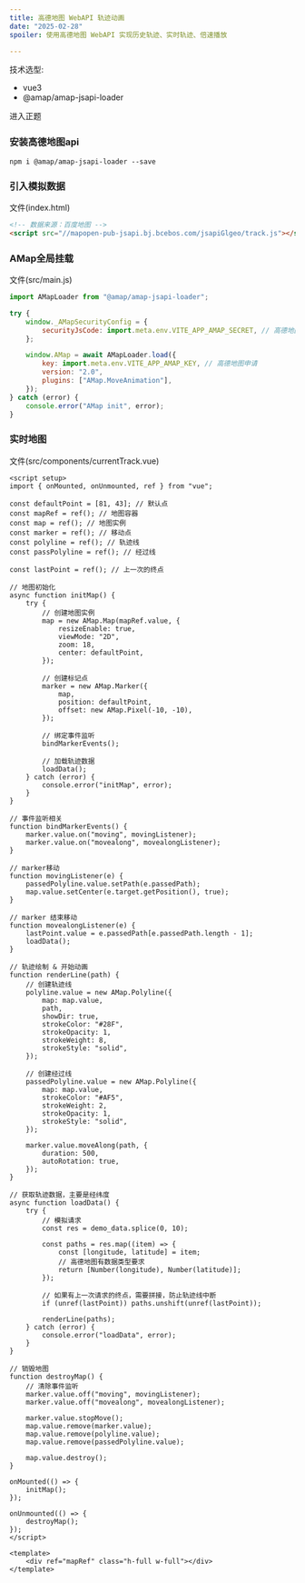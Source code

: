 ```yaml
---
title: 高德地图 WebAPI 轨迹动画
date: "2025-02-28"
spoiler: 使用高德地图 WebAPI 实现历史轨迹、实时轨迹、倍速播放

---
```


技术选型:

- vue3
- @amap/amap-jsapi-loader

进入正题

### 安装高德地图api

```shell
npm i @amap/amap-jsapi-loader --save
```

### 引入模拟数据
文件(index.html)

```html
<!-- 数据来源：百度地图 -->
<script src="//mapopen-pub-jsapi.bj.bcebos.com/jsapiGlgeo/track.js"></script>
```

### AMap全局挂载

文件(src/main.js)

```js
import AMapLoader from "@amap/amap-jsapi-loader";

try {
    window._AMapSecurityConfig = {
        securityJsCode: import.meta.env.VITE_APP_AMAP_SECRET, // 高德地图申请
    };

    window.AMap = await AMapLoader.load({
        key: import.meta.env.VITE_APP_AMAP_KEY, // 高德地图申请
        version: "2.0",
        plugins: ["AMap.MoveAnimation"],
    });
} catch (error) {
    console.error("AMap init", error);
}
```

### 实时地图

文件(src/components/currentTrack.vue)

```vue
<script setup>
import { onMounted, onUnmounted, ref } from "vue";

const defaultPoint = [81, 43]; // 默认点
const mapRef = ref(); // 地图容器
const map = ref(); // 地图实例
const marker = ref(); // 移动点
const polyline = ref(); // 轨迹线
const passPolyline = ref(); // 经过线

const lastPoint = ref(); // 上一次的终点

// 地图初始化
async function initMap() {
    try {
        // 创建地图实例
        map = new AMap.Map(mapRef.value, {
            resizeEnable: true,
            viewMode: "2D",
            zoom: 18,
            center: defaultPoint,
        });

        // 创建标记点
        marker = new AMap.Marker({
            map,
            position: defaultPoint,
            offset: new AMap.Pixel(-10, -10),
        });

        // 绑定事件监听
        bindMarkerEvents();

        // 加载轨迹数据
        loadData();
    } catch (error) {
        console.error("initMap", error);
    }
}

// 事件监听相关
function bindMarkerEvents() {
    marker.value.on("moving", movingListener);
    marker.value.on("movealong", movealongListener);
}

// marker移动
function movingListener(e) {
    passedPolyline.value.setPath(e.passedPath);
    map.value.setCenter(e.target.getPosition(), true);
}

// marker 结束移动
function movealongListener(e) {
    lastPoint.value = e.passedPath[e.passedPath.length - 1];
    loadData();
}

// 轨迹绘制 & 开始动画
function renderLine(path) {
    // 创建轨迹线
    polyline.value = new AMap.Polyline({
        map: map.value,
        path,
        showDir: true,
        strokeColor: "#28F",
        strokeOpacity: 1,
        strokeWeight: 8,
        strokeStyle: "solid",
    });

    // 创建经过线
    passedPolyline.value = new AMap.Polyline({
        map: map.value,
        strokeColor: "#AF5",
        strokeWeight: 2,
        strokeOpacity: 1,
        strokeStyle: "solid",
    });

    marker.value.moveAlong(path, {
        duration: 500,
        autoRotation: true,
    });
}

// 获取轨迹数据，主要是经纬度
async function loadData() {
    try {
        // 模拟请求
        const res = demo_data.splice(0, 10);

        const paths = res.map((item) => {
            const [longitude, latitude] = item;
            // 高德地图有数据类型要求
            return [Number(longitude), Number(latitude)];
        });

        // 如果有上一次请求的终点，需要拼接，防止轨迹线中断
        if (unref(lastPoint)) paths.unshift(unref(lastPoint));

        renderLine(paths);
    } catch (error) {
        console.error("loadData", error);
    }
}

// 销毁地图
function destroyMap() {
    // 清除事件监听
    marker.value.off("moving", movingListener);
    marker.value.off("movealong", movealongListener);

    marker.value.stopMove();
    map.value.remove(marker.value);
    map.value.remove(polyline.value);
    map.value.remove(passedPolyline.value);

    map.value.destroy();
}

onMounted(() => {
    initMap();
});

onUnmounted(() => {
    destroyMap();
});
</script>

<template>
    <div ref="mapRef" class="h-full w-full"></div>
</template>
```

